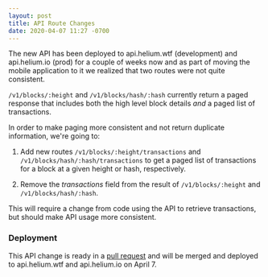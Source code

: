 ```yaml
---
layout: post
title: API Route Changes
date: 2020-04-07 11:27 -0700
---
```


The new API has been deployed to api.helium.wtf (development) and api.helium.io (prod) for a couple
of weeks now and as part of moving the mobile application to it we realized that two routes were not
quite consistent.

<!--truncate-->

`/v1/blocks/:height` and `/v1/blocks/hash/:hash` currently return a paged response that includes
both the high level block details _and_ a paged list of transactions.

In order to make paging more consistent and not return duplicate information, we're going to:

1. Add new routes `/v1/blocks/:height/transactions` and `/v1/blocks/hash/:hash/transactions` to get
   a paged list of transactions for a block at a given height or hash, respectively.

2. Remove the _transactions_ field from the result of `/v1/blocks/:height` and
   `/v1/blocks/hash/:hash`.

This will require a change from code using the API to retrieve transactions, but should make API
usage more consistent.

### Deployment

This API change is ready in a [pull request](https://github.com/helium/blockchain-http/pull/42) and
will be merged and deployed to api.helium.wtf and api.helium.io on April 7.

